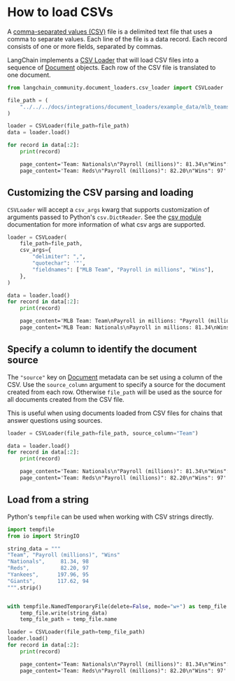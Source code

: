 # How to load CSVs

A [comma-separated values (CSV)](https://en.wikipedia.org/wiki/Comma-separated_values) file is a delimited text file that uses a comma to separate values. Each line of the file is a data record. Each record consists of one or more fields, separated by commas.

LangChain implements a [CSV Loader](https://api.python.langchain.com/en/latest/document_loaders/langchain_community.document_loaders.csv_loader.CSVLoader.html) that will load CSV files into a sequence of [Document](https://api.python.langchain.com/en/latest/documents/langchain_core.documents.base.Document.html#langchain_core.documents.base.Document) objects. Each row of the CSV file is translated to one document.

```python
from langchain_community.document_loaders.csv_loader import CSVLoader

file_path = (
    "../../../docs/integrations/document_loaders/example_data/mlb_teams_2012.csv"
)

loader = CSVLoader(file_path=file_path)
data = loader.load()

for record in data[:2]:
    print(record)
```


<CodeOutputBlock lang="python">

```default
    page_content='Team: Nationals\n"Payroll (millions)": 81.34\n"Wins": 98' metadata={'source': '../../../docs/integrations/document_loaders/example_data/mlb_teams_2012.csv', 'row': 0}
    page_content='Team: Reds\n"Payroll (millions)": 82.20\n"Wins": 97' metadata={'source': '../../../docs/integrations/document_loaders/example_data/mlb_teams_2012.csv', 'row': 1}
```

</CodeOutputBlock>

## Customizing the CSV parsing and loading

`CSVLoader` will accept a `csv_args` kwarg that supports customization of arguments passed to Python's `csv.DictReader`. See the [csv module](https://docs.python.org/3/library/csv.html) documentation for more information of what csv args are supported.

```python
loader = CSVLoader(
    file_path=file_path,
    csv_args={
        "delimiter": ",",
        "quotechar": '"',
        "fieldnames": ["MLB Team", "Payroll in millions", "Wins"],
    },
)

data = loader.load()
for record in data[:2]:
    print(record)
```


<CodeOutputBlock lang="python">

```default
    page_content='MLB Team: Team\nPayroll in millions: "Payroll (millions)"\nWins: "Wins"' metadata={'source': '../../../docs/integrations/document_loaders/example_data/mlb_teams_2012.csv', 'row': 0}
    page_content='MLB Team: Nationals\nPayroll in millions: 81.34\nWins: 98' metadata={'source': '../../../docs/integrations/document_loaders/example_data/mlb_teams_2012.csv', 'row': 1}
```

</CodeOutputBlock>

## Specify a column to identify the document source

The `"source"` key on [Document](https://api.python.langchain.com/en/latest/documents/langchain_core.documents.base.Document.html#langchain_core.documents.base.Document) metadata can be set using a column of the CSV. Use the `source_column` argument to specify a source for the document created from each row. Otherwise `file_path` will be used as the source for all documents created from the CSV file.

This is useful when using documents loaded from CSV files for chains that answer questions using sources.

```python
loader = CSVLoader(file_path=file_path, source_column="Team")

data = loader.load()
for record in data[:2]:
    print(record)
```


<CodeOutputBlock lang="python">

```default
    page_content='Team: Nationals\n"Payroll (millions)": 81.34\n"Wins": 98' metadata={'source': 'Nationals', 'row': 0}
    page_content='Team: Reds\n"Payroll (millions)": 82.20\n"Wins": 97' metadata={'source': 'Reds', 'row': 1}
```

</CodeOutputBlock>

## Load from a string

Python's `tempfile` can be used when working with CSV strings directly.

```python
import tempfile
from io import StringIO

string_data = """
"Team", "Payroll (millions)", "Wins"
"Nationals",     81.34, 98
"Reds",          82.20, 97
"Yankees",      197.96, 95
"Giants",       117.62, 94
""".strip()


with tempfile.NamedTemporaryFile(delete=False, mode="w+") as temp_file:
    temp_file.write(string_data)
    temp_file_path = temp_file.name

loader = CSVLoader(file_path=temp_file_path)
loader.load()
for record in data[:2]:
    print(record)
```


<CodeOutputBlock lang="python">

```default
    page_content='Team: Nationals\n"Payroll (millions)": 81.34\n"Wins": 98' metadata={'source': 'Nationals', 'row': 0}
    page_content='Team: Reds\n"Payroll (millions)": 82.20\n"Wins": 97' metadata={'source': 'Reds', 'row': 1}
```

</CodeOutputBlock>
